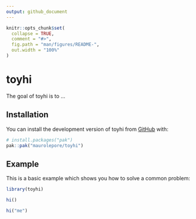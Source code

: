 ```yaml
---
output: github_document
---
```


<!-- README.md is generated from README.Rmd. Please edit that file -->

```r
knitr::opts_chunk$set(
  collapse = TRUE,
  comment = "#>",
  fig.path = "man/figures/README-",
  out.width = "100%"
)
```

# toyhi

<!-- badges: start -->
<!-- badges: end -->

The goal of toyhi is to ...

## Installation

You can install the development version of toyhi from [GitHub](https://github.com/) with:

``` r
# install.packages("pak")
pak::pak("maurolepore/toyhi")
```

## Example

This is a basic example which shows you how to solve a common problem:

```r
library(toyhi)

hi()

hi("me")
```

